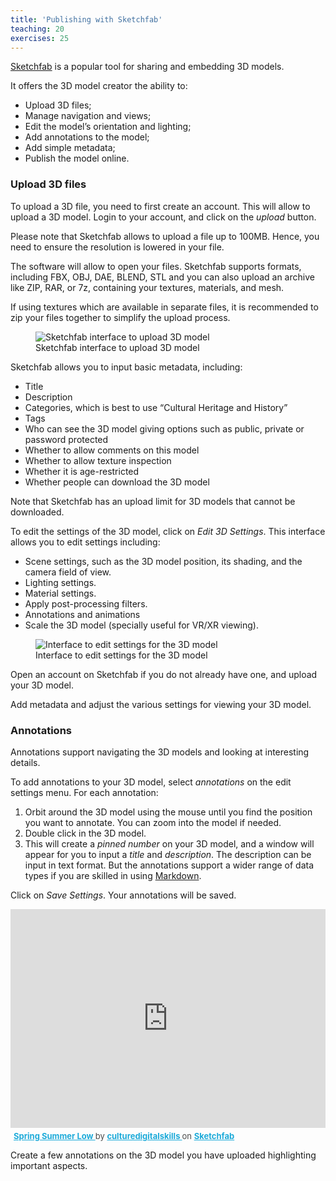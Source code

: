 ```yaml
---
title: 'Publishing with Sketchfab'
teaching: 20
exercises: 25
---
```


[Sketchfab](https://sketchfab.com/) is a popular tool for sharing and embedding 3D models. 

It offers the 3D model creator the ability to:

- Upload 3D files;
- Manage navigation and views;
- Edit the model's orientation and lighting;
- Add annotations to the model;
- Add simple metadata;
- Publish the model online.


### Upload 3D files

To upload a 3D file, you need to first create an account. This will allow
to upload a 3D model. Login to your account, and click on the *upload* button.

Please note that Sketchfab allows to upload a file up to 100MB. Hence, you need
to ensure the resolution is lowered in your file.

The software will allow to open your files. Sketchfab supports formats, including FBX, OBJ, DAE, BLEND, STL and you can also upload an archive like ZIP, RAR, or 7z, containing your textures, materials, and mesh.

If using textures which are available in separate files, 
it is recommended to zip your files together to simplify the upload process.

![Sketchfab interface to upload 3D model](fig/uploadmodel.png)

Sketchfab allows you to input basic metadata, including:

- Title
- Description
- Categories, which is best to use "Cultural Heritage and History"
- Tags
- Who can see the 3D model giving options such as public, private or password protected
- Whether to allow comments on this model
- Whether to allow texture inspection
- Whether it is age-restricted 
- Whether people can download the 3D model

Note that Sketchfab has an upload limit for 3D models that cannot be downloaded.

To edit the settings of the 3D model, click on *Edit 3D Settings*. This interface allows you to edit settings including:

- Scene settings, such as the 3D model position, its shading, and the camera field of view.
- Lighting settings.
- Material settings.
- Apply post-processing filters.
- Annotations and animations
- Scale the 3D model (specially useful for VR/XR viewing).

![Interface to edit settings for the 3D model](fig/editinterface.png)

:::::::::::::::::: challenge

Open an account on Sketchfab if you do not already have one, and upload your
3D model.

Add metadata and adjust the various settings for viewing your 3D model.

:::::::::::::::::: 

### Annotations

Annotations support navigating the 3D models and looking at interesting details.

To add annotations to your 3D model, select *annotations* on the edit settings menu. For each annotation:

1. Orbit around the 3D model using the mouse until you find the position you want to annotate. You can zoom into the model if needed.
2. Double click in the 3D model.
3. This will create a *pinned number* on your 3D model, and a window will appear for you to input a *title*
and *description*. The description can be input in text format. But the annotations support a wider range
of data types if you are skilled in using [Markdown](https://www.markdownguide.org/).


Click on *Save Settings*. Your annotations will be saved.

<iframe title="Spring Summer Low" width="100%" height="350" frameborder="0" allowfullscreen mozallowfullscreen="true" webkitallowfullscreen="true" allow="autoplay; fullscreen; xr-spatial-tracking" xr-spatial-tracking execution-while-out-of-viewport execution-while-not-rendered web-share src="https://sketchfab.com/models/b2366eb8cd804e2c9bdb7f65b9bd3db2/embed"> </iframe> <p style="font-size: 13px; font-weight: normal; margin: 5px; color: #4A4A4A;"> <a href="https://sketchfab.com/3d-models/spring-summer-low-b2366eb8cd804e2c9bdb7f65b9bd3db2?utm_medium=embed&utm_campaign=share-popup&utm_content=b2366eb8cd804e2c9bdb7f65b9bd3db2" target="_blank" rel="nofollow" style="font-weight: bold; color: #1CAAD9;"> Spring Summer Low </a> by <a href="https://sketchfab.com/culturedigitalskills?utm_medium=embed&utm_campaign=share-popup&utm_content=b2366eb8cd804e2c9bdb7f65b9bd3db2" target="_blank" rel="nofollow" style="font-weight: bold; color: #1CAAD9;"> culturedigitalskills </a> on <a href="https://sketchfab.com?utm_medium=embed&utm_campaign=share-popup&utm_content=b2366eb8cd804e2c9bdb7f65b9bd3db2" target="_blank" rel="nofollow" style="font-weight: bold; color: #1CAAD9;">Sketchfab</a></p>


:::::::::::::::::: challenge

Create a few annotations on the 3D model you have uploaded highlighting important aspects.


:::::::::::::::::: 


